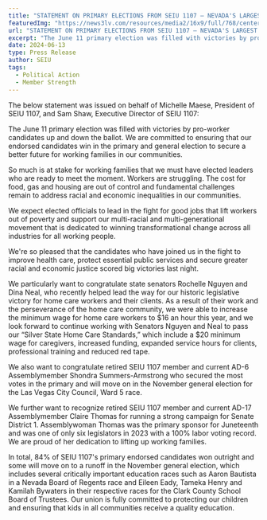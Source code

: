 ---
title: "STATEMENT ON PRIMARY ELECTIONS FROM SEIU 1107 – NEVADA'S LARGEST UNION OF PUBLIC SERVICE AND HEALTH CARE WORKERS"
featuredImg: "https://news3lv.com/resources/media2/16x9/full/768/center/80/e9943c8d-641e-4371-99bc-67d045d44727-medium16x9_610401894d054d3083b54ef735d585bblarge16x9_thumb_27035.jpg"
url: "STATEMENT ON PRIMARY ELECTIONS FROM SEIU 1107 – NEVADA'S LARGEST UNION OF PUBLIC SERVICE AND HEALTH CARE WORKERS"
excerpt: "The June 11 primary election was filled with victories by pro-worker candidates up and down the ballot. We are committed to ensuring that our endorsed candidates win in the primary and general election to secure a better future for working families in our communities."
date: 2024-06-13
type: Press Release
author: SEIU
tags:
  - Political Action
  - Member Strength
---
The below statement was issued on behalf of Michelle Maese, President of SEIU 1107, and Sam Shaw, Executive Director of SEIU 1107:

The June 11 primary election was filled with victories by pro-worker candidates up and down the ballot. We are committed to ensuring that our endorsed candidates win in the primary and general election to secure a better future for working families in our communities.

So much is at stake for working families that we must have elected leaders who are ready to meet the moment. Workers are struggling. The cost for food, gas and housing are out of control and fundamental challenges remain to address racial and economic inequalities in our communities.

We expect elected officials to lead in the fight for good jobs that lift workers out of poverty and support our multi-racial and multi-generational movement that is dedicated to winning transformational change across all industries for all working people.

We're so pleased that the candidates who have joined us in the fight to improve health care, protect essential public services and secure greater racial and economic justice scored big victories last night.

We particularly want to congratulate state senators Rochelle Nguyen and Dina Neal, who recently helped lead the way for our historic legislative victory for home care workers and their clients. As a result of their work and the perseverance of the home care community, we were able to increase the minimum wage for home care workers to $16 an hour this year, and we look forward to continue working with Senators Nguyen and Neal to pass our “Silver State Home Care Standards,” which include a $20 minimum wage for caregivers, increased funding, expanded service hours for clients, professional training and reduced red tape.

We also want to congratulate retired SEIU 1107 member and current AD-6 Assemblymember Shondra Summers-Armstrong who secured the most votes in the primary and will move on in the November general election for the Las Vegas City Council, Ward 5 race.

We further want to recognize retired SEIU 1107 member and current AD-17 Assemblymember Claire Thomas for running a strong campaign for Senate District 1. Assemblywoman Thomas was the primary sponsor for Juneteenth and was one of only six legislators in 2023 with a 100% labor voting record. We are proud of her dedication to lifting up working families.

In total, 84% of SEIU 1107's primary endorsed candidates won outright and some will move on to a runoff in the November general election, which includes several critically important education races such as Aaron Bautista in a Nevada Board of Regents race and Eileen Eady, Tameka Henry and Kamilah Bywaters in their respective races for the Clark County School Board of Trustees. Our union is fully committed to protecting our children and ensuring that kids in all communities receive a quality education.
